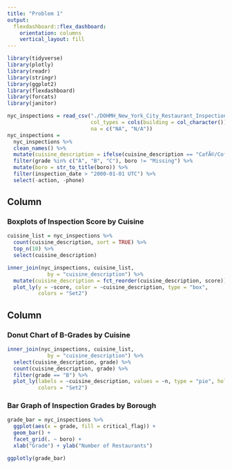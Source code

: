 ```yaml
---
title: "Problem 1"
output: 
  flexdashboard::flex_dashboard:
    orientation: columns
    vertical_layout: fill
---
```


```r
library(tidyverse)
library(plotly)
library(readr)
library(stringr)
library(ggplot2)
library(flexdashboard)
library(forcats)
library(janitor)

nyc_inspections = read_csv("./DOHMH_New_York_City_Restaurant_Inspection_Results.csv.gz", 
                           col_types = cols(building = col_character()),
                           na = c("NA", "N/A"))
nyc_inspections =
  nyc_inspections %>%
  clean_names() %>%
  mutate(cuisine_description = ifelse(cuisine_description == "CafÃ©/Coffee/Tea", "Cafe/Coffee/Tea", cuisine_description)) %>%
  filter(grade %in% c("A", "B", "C"), boro != "Missing") %>% 
  mutate(boro = str_to_title(boro)) %>%
  filter(inspection_date > "2000-01-01 UTC") %>%
  select(-action, -phone)

```

Column {data-width=400}
-----------------------------------------------------------------------

### Boxplots of Inspection Score by Cuisine

```r
cuisine_list = nyc_inspections %>% 
  count(cuisine_description, sort = TRUE) %>% 
  top_n(10) %>% 
  select(cuisine_description)

inner_join(nyc_inspections, cuisine_list,
             by = "cuisine_description") %>% 
  mutate(cuisine_description = fct_reorder(cuisine_description, score)) %>% 
  plot_ly(y = ~score, color = ~cuisine_description, type = "box",
          colors = "Set2")
```

Column {data-width=500}
-----------------------------------------------------------------------

### Donut Chart of B-Grades by Cuisine

```r
inner_join(nyc_inspections, cuisine_list,
             by = "cuisine_description") %>%
  select(cuisine_description, grade) %>%
  count(cuisine_description, grade) %>%
  filter(grade == "B") %>%
  plot_ly(labels = ~cuisine_description, values = ~n, type = "pie", hole = 0.6,
          colors = "Set2")
```

### Bar Graph of Inspection Grades by Borough

```r
grade_bar = nyc_inspections %>%
  ggplot(aes(x = grade, fill = critical_flag)) +
  geom_bar() +
  facet_grid(. ~ boro) +
  xlab("Grade") + ylab("Number of Restaurants")

ggplotly(grade_bar)
```